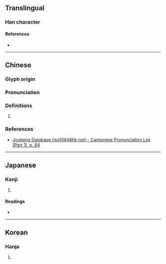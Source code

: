 {{character info}}
==Translingual==

===Han character===
{{Han char|rn=30|rad=口|as=20|sn=23|four=|canj=RYBK|ids=⿰口獻}}

====References====
* {{Han ref|kx=0215.250|dkj=04645|dj=0438.290|hdz=10708.140|uh=56D0|ud=22224}}

----

==Chinese==
{{zh-forms}}

===Glyph origin===
{{Han etym}}

===Pronunciation===
{{zh-pron
|m=zá
|c=zaan3
|mc=y
|oc=y
|cat=
}}

===Definitions===
{{zh-hanzi}}

# {{rfdef|zh|sort=口20}}

===References===
* [http://www.iso10646hk.net/jp/document/download.jsp Jyutping Database (iso10646hk.net) - Cantonese Pronunciation List (Part 1), p. 84]

----

==Japanese==

===Kanji===
{{ja-kanji|grade=|rs=口20}}

# {{rfdef|ja|sort=口20}}

====Readings====
* {{ja-readings|on=さつ, ざち, がつ, がち|kun=こえ, ただ-す}}

----

==Korean==

===Hanja===
{{ko-hanja|hangeul=잘|rv=jal|mr=chal}}

# {{rfdef|ko|sort=口20}}